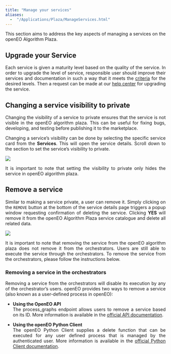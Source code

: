 ```yaml
---
title: "Manage your services"
aliases: 
  -  "/Applications/Plaza/ManageServices.html"
---
```


<div style="text-align: justify">
 
This section aims to address the key aspects of managing a services on the openEO Algorithm Plaza.

## Upgrade your Service

Each service is given a maturity level based on the quality of the service. In order to upgrade the level of service, responsible user should improve their services and documentation in such a way that it meets the [criteria](ServiceMaturity.qmd) for the desired levels. Then a request can be made at our [help center](https://helpcenter.dataspace.copernicus.eu/hc/en-gb) for upgrading the service.


## Changing a service visibility to private

Changing the visibility of a service to private ensures that the service is not visible in the openEO algorithm plaza. 
This can be useful for fixing bugs, developing, and testing before publishing it to the marketplace.

Changing a service’s visibility can be done by selecting the specific service card from the **Services**. This will open the service details. Scroll down to the section to set the service’s visibility to private.

![](../_images/service_private.png)

It is important to note that setting the visibility to private only hides the service in openEO algorithm plaza. 

## Remove a service 

Similar to making a service private, a user can remove it. Simply clicking on the `REMOVE` button at the bottom of the service details page triggers a popup window requesting confirmation of deleting the service. Clicking **YES** will remove it from the openEO Algorithm Plaza service catalogue and delete all related data.

![](../_images/service_remove.png)

It is important to note that removing the service from the openEO algorithm plaza does not remove it from the orchestrators. 
Users are still able to execute the service through the orchestrators. 
To remove the service from the orchestrators, please follow the instructions below.

### Removing a service in the orchestrators

Removing a service from the orchestrators will disable its execution by any of the orchestrator’s users. openEO provides two ways to remove a service (also known as a user-defined process in openEO):

* **Using the OpenEO API**<br/>The process_graphs endpoint allows users to remove a service based on its ID. More information is available in the [official API documentation](https://openeo.org/documentation/1.0/developers/api/reference.html#operation/delete-custom-process){target="_blank"}.

* **Using the openEO Python Client**<br/>The openEO Python Client supplies a delete function that can be executed for any user defined process that is managed by the authenticated user. More information is available in the [official Python Client documentation](https://open-eo.github.io/openeo-python-client/api.html#openeo.rest.udp.RESTUserDefinedProcess.delete){target="_blank"}.

